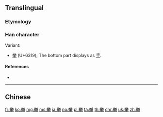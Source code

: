 {{also|舉}}<!-- may be replaced by zh-forms -->
==Translingual==
{{stroke order|strokes=9}}

===Etymology===
{{Han simp|舉|f=與|t=兴}}

===Han character===
{{Han char|rn=3|rad=丶|as=08|sn=9|four=90508|canj=FCQ|ids=⿱兴⿻二丨}}

Variant:
* [[挙]] (U+6319); The bottom part displays as [[手]].

====References====
* {{Han ref|kx=0081.041|hdz=10047.030|uh=4E3E|ud=20030}}

----

==Chinese==
{{zh-see|舉}}

[[fr:举]]
[[ko:举]]
[[mg:举]]
[[ms:举]]
[[ja:举]]
[[no:举]]
[[pl:举]]
[[ta:举]]
[[th:举]]
[[chr:举]]
[[uk:举]]
[[zh:举]]